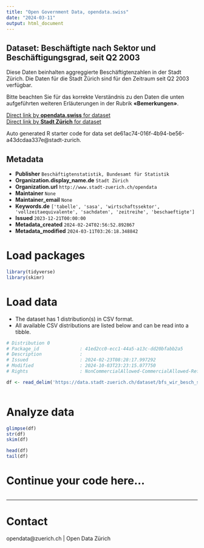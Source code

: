 ```yaml
---
title: "Open Government Data, opendata.swiss"
date: "2024-03-11"
output: html_document
---
```


## Dataset: Beschäftigte nach Sektor und Beschäftigungsgrad, seit Q2 2003


Diese Daten beinhalten aggreggierte Beschäftigtenzahlen in der Stadt Zürich. Die Daten für die Stadt Zürich sind für den Zeitraum seit Q2 2003 verfügbar.

Bitte beachten Sie für das korrekte Verständnis zu den Daten die unten aufgeführten weiteren Erläuterungen in der Rubrik **«Bemerkungen»**.



[Direct link by **opendata.swiss** for dataset](https://opendata.swiss/de/dataset/beschaftigte-nach-sektor-und-beschaftigungsgrad-seit-q2-2003)<br>
[Direct link by **Stadt Zürich** for dataset](https://data.stadt-zuerich.ch/dataset/bfs_wir_besch_sektor_bg_jahr_od4006)

Auto generated R starter code for data set de61ac74-016f-4b94-be56-a43dcdaa337e@stadt-zurich.

## Metadata

- **Publisher** `Beschäftigtenstatistik, Bundesamt für Statistik`
- **Organization.display_name.de** `Stadt Zürich`
- **Organization.url** `http://www.stadt-zuerich.ch/opendata`
- **Maintainer** `None`
- **Maintainer_email** `None`
- **Keywords.de** `['tabelle', 'sasa', 'wirtschaftssektor', 'vollzeitaequivalente', 'sachdaten', 'zeitreihe', 'beschaeftigte']`
- **Issued** `2023-12-21T00:00:00`
- **Metadata_created** `2024-02-24T02:56:52.892867`
- **Metadata_modified** `2024-03-11T03:26:18.348842`


# Load packages

```r

library(tidyverse)
library(skimr)

```

# Load data

-   The dataset has 1 distribution(s) in CSV format.
-   All available CSV distributions are listed below and can be read into a tibble.

```r

# Distribution 0
# Package_id               : 41ed2cc0-ecc1-44a5-a13c-dd20bfabb2a5
# Description              : 
# Issued                   : 2024-02-23T08:28:17.997292
# Modified                 : 2024-10-03T23:23:15.077750
# Rights                   : NonCommercialAllowed-CommercialAllowed-ReferenceNotRequired

df <- read_delim('https://data.stadt-zuerich.ch/dataset/bfs_wir_besch_sektor_bg_jahr_od4006/download/WIR400OD4006.csv')



```

# Analyze data

```r

glimpse(df)
str(df)
skim(df)

head(df)
tail(df)

```

# Continue your code here...

```r

```

------------------------------------------------------------------------

# Contact

opendata@zuerich.ch | Open Data Zürich
